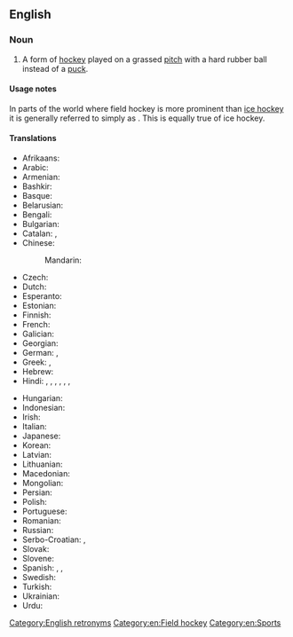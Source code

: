 ==English==
{{wikipedia}}

===Noun===
{{en-noun|-}}

# A form of [[hockey]] played on a grassed [[pitch]] with a hard rubber ball instead of a [[puck]].

====Usage notes====
In parts of the world where field hockey is more prominent than [[ice hockey]] it is generally referred to simply as {{m|en|hockey}}. This is equally true of ice hockey.

====Translations====
{{trans-top|form of hockey}}
* Afrikaans: {{t|af|veldhokkie}}
* Arabic: {{t|ar|هوكي الحقل}}
* Armenian: {{t+|hy|մականախաղ}}
* Bashkir: {{t|ba|үлән хоккейы}}
* Basque: {{t|eu|belar hockey}}
* Belarusian: {{t|be|хакей на траве|m}}
* Bengali: {{t|bn|ফিল্ড হকি}}
* Bulgarian: {{t|bg|хокей на трева|m}}
* Catalan: {{t+|ca|hoquei sobre herba|m}}, {{t+|ca|hoquei}}
* Chinese:
*: Mandarin: {{t+|cmn|曲棍球|tr=qūgùnqiú|sc=Hani}}
* Czech: {{t|cs|pozemní hokej|m}}
* Dutch: {{t+|nl|hockey|n}}
* Esperanto: {{t|eo|gazonhokeo}}
* Estonian: {{t|et|maahoki}}
* Finnish: {{t+|fi|maahockey}}
* French: {{t+|fr|hockey sur gazon|m}}
* Galician: {{t|gl|hóckey sobre herba}}
* Georgian: {{t|ka|ბალახის ჰოკეი}}
* German: {{t+|de|Hockey|n}}, {{t+|de|Feldhockey|n}}
* Greek: {{t|el|χόκεϊ επί χόρτου}}, {{t|el|χόκεϋ επί χόρτου}}
* Hebrew: {{t|he|הוקי שדה}}
* Hindi: {{t|hi|हॉकी|m}}, {{t+|hi|हाकी|m}}, {{t|hi|हकी}}, {{t|hi|होकी|m}}, {{t|hi|फ़ील्ड हॉकी|m}}, {{t|hi|फील्ड हॉकी|m}}, {{t|hi|मैदानी हॉकी|m}}
{{trans-mid}}
* Hungarian: {{t+|hu|gyeplabda}}
* Indonesian: {{t|id|hoki lapangan}}
* Irish: {{t|ga|haca|m}}
* Italian: {{t|it|hockey su prato|m}}
* Japanese: {{t+|ja|フィールドホッケー|tr=fīrudohokkē|sc=Jpan}}
* Korean: {{t+|ko|필드하키}}
* Latvian: {{t|lv|lauka hokejs}}
* Lithuanian: {{t|lt|žolės riedulys}}
* Macedonian: {{t|mk|хокеј на трева|m}}
* Mongolian: {{t|mn|талбайн хоккей|sc=Cyrl}}
* Persian: {{t|fa|هاکی روی چمن}}
* Polish: {{t+|pl|hokej na trawie|m}}
* Portuguese: {{t|pt|hóquei em campo}}
* Romanian: {{t|ro|hochei pe iarbă|n}}
* Russian: {{t|ru|хокке́й на траве́|m}}
* Serbo-Croatian: {{t|sh|hokej na travi|m}}, {{t|sh|хокеј на трави|m}}
* Slovak: {{t|sk|pozemný hokej}}
* Slovene: {{t|sl|hokej na travi}}
* Spanish: {{t|es|hockey sobre hierba|m}}, {{t|es|hockey sobre césped|m}}, {{t|es|hockey sobre pasto|m}} {{q|Latin America}}
* Swedish: {{t+|sv|landhockey|c}}
* Turkish: {{t|tr|çim hokeyi}}
* Ukrainian: {{t|uk|хокей на траві|m}}
* Urdu: {{t|ur|فیلڈ ہاکی}}
{{trans-bottom}}

[[Category:English retronyms]]
[[Category:en:Field hockey]]
[[Category:en:Sports]]